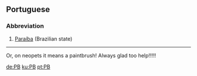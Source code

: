==Portuguese==
===Abbreviation===
#[[Paraíba]] (Brazilian state)


----



Or, on neopets it means a paintbrush! Always glad too help!!!!!

[[de:PB]]
[[ku:PB]]
[[pt:PB]]